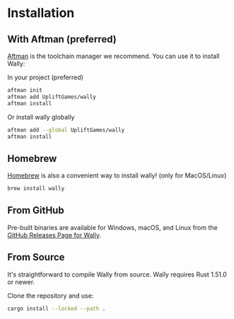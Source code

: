 # Installation

## With Aftman (preferred)
[Aftman][aftman] is the toolchain manager we recommend. You can use it to install Wally:

In your project (preferred)
```bash
aftman init
aftman add UpliftGames/wally
aftman install
```

Or install wally globally
```bash
aftman add --global UpliftGames/wally
aftman install
```

[aftman]: https://github.com/LPGhatguy/aftman

## Homebrew
[Homebrew][homebrew] is also a convenient way to install wally! (only for MacOS/Linux)
```bash
brew install wally
```

[homebrew]: https://brew.sh/

## From GitHub
Pre-built binaries are available for Windows, macOS, and Linux from the [GitHub Releases Page for Wally][releases].

[releases]: https://github.com/UpliftGames/wally/releases

## From Source
It's straightforward to compile Wally from source. Wally requires Rust 1.51.0 or newer.

Clone the repository and use:

```bash
cargo install --locked --path .
```

